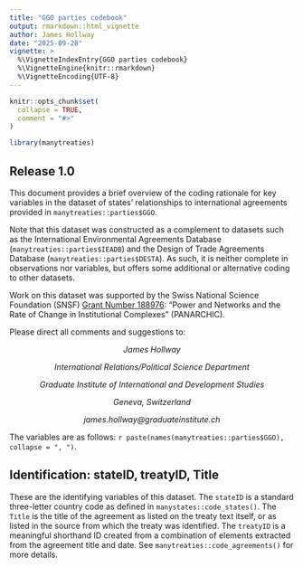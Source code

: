 ```yaml
---
title: "GGO parties codebook"
output: rmarkdown::html_vignette
author: James Hollway
date: "2025-09-28"
vignette: >
  %\VignetteIndexEntry{GGO parties codebook}
  %\VignetteEngine{knitr::rmarkdown}
  %\VignetteEncoding{UTF-8}
---
```


```r
knitr::opts_chunk$set(
  collapse = TRUE,
  comment = "#>"
)
```

```r
library(manytreaties)
```

## Release 1.0

This document provides a brief overview of the coding rationale for key variables 
in the dataset of states' relationships to international agreements 
provided in `manytreaties::parties$GGO`. 

Note that this dataset was constructed as a complement to datasets such as 
the International Environmental Agreements Database (`manytreaties::parties$IEADB`)
and the Design of Trade Agreements Database (`manytreaties::parties$DESTA`).
As such, it is neither complete in observations nor variables,
but offers some additional or alternative coding to other datasets.

Work on this dataset was supported by the Swiss National Science Foundation (SNSF)
[Grant Number 188976](https://data.snf.ch/grants/grant/188976): 
"Power and Networks and the Rate of Change in Institutional Complexes" (PANARCHIC).

Please direct all comments and suggestions to:

<center>
_James Hollway_

_International Relations/Political Science Department_

_Graduate Institute of International and Development Studies_

_Geneva, Switzerland_

_james.hollway@graduateinstitute.ch_
</center>

The variables are as follows:
`r paste(names(manytreaties::parties$GGO), collapse = ", ")`.

## Identification: stateID, treatyID, Title

These are the identifying variables of this dataset.
The `stateID` is a standard three-letter country code as defined in `manystates::code_states()`.
The `Title` is the title of the agreement as listed on the treaty text itself,
or as listed in the source from which the treaty was identified.
The `treatyID` is a meaningful shorthand ID created from a combination of
elements extracted from the agreement title and date.
See `manytreaties::code_agreements()` for more details.

